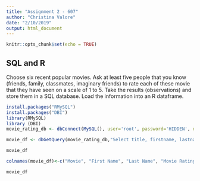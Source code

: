 ```yaml
---
title: "Assignment 2 - 607"
author: "Christina Valore"
date: "2/10/2019"
output: html_document
---
```


```r
knitr::opts_chunk$set(echo = TRUE)
```

## SQL and R

Choose six recent popular movies.  Ask at least five people that you know (friends, family, classmates, imaginary friends) to rate each of these movie that they have seen on a scale of 1 to 5.  Take the results (observations) and store them in a SQL database.  Load the information into an R dataframe.

```r
install.packages("RMySQL")
install.packages("DBI")
library(RMySQL)
library (DBI)
movie_rating_db <- dbConnect(MySQL(), user='root', password='HIDDEN', dbname='movieratings', host='127.0.0.1')

```


```r

movie_df <- dbGetQuery(movie_rating_db,"Select title, firstname, lastname,critic_rating from movies m, critics c, ratings r where  m.id = r.movie and c.id =r.critic;")

movie_df

colnames(movie_df)<-c("Movie", "First Name", "Last Name", "Movie Rating")

movie_df

```

